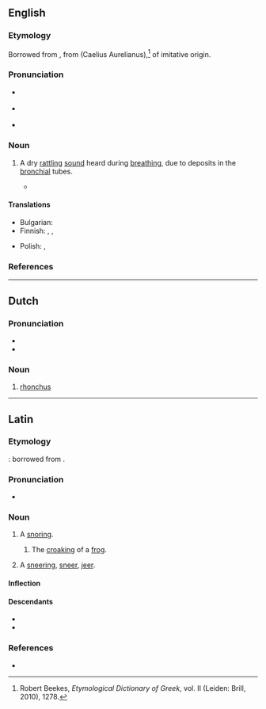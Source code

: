 ==English==
{{was wotd|2009|November|16}}

===Etymology===
Borrowed from {{bor|en|la|rhonchus|t=snoring}}, from {{uder|en|grc|ῥόγχος}} (Caelius Aurelianus),<ref>Robert Beekes, ''Etymological Dictionary of Greek'', vol. II (Leiden: Brill, 2010), 1278.</ref> of imitative origin.

===Pronunciation===
* {{a|UK}} {{IPA|en|/ˈɹɒŋ.kəs/}}
* {{a|US}} {{IPA|en|/ˈɹɑŋ.kəs/}}
* {{audio|en|En-us-rhonchus.ogg|Audio (US)}}

===Noun===
{{en-noun|rhonchi}}

# {{lb|en|medicine}} A dry [[rattling]] [[sound]] heard during [[breathing]], due to deposits in the [[bronchial]] tubes.
#* {{quote-book|en|2006|{{w|Thomas Pynchon}}|Against the Day|publisher=Vintage|year_published=2007|page=699|text=“You have poisoned yourself again!” Humfried emitted an alarming '''rhonchus'''.}}

====Translations====
{{trans-top|sound}}
* Bulgarian: {{t|bg|хрип|m}}
* Finnish: {{t|fi|rohina}}, {{t|fi|rahina}}, {{t+|fi|korina}}
{{trans-mid}}
* Polish: {{t+|pl|rzężenie}}, {{t|pl|rzężenia|p}}
{{trans-bottom}}

===References===
<references/>

{{c|en|Medical signs and symptoms|Sounds}}

----

==Dutch==

===Pronunciation===
* {{IPA|nl|/ˈrɔŋkʏs/}}
* {{audio|nl|Nl-rhonchus.ogg|Audio}}

===Noun===
{{nl-noun|f|rhonchi|rhonchuske}}
# [[rhonchus#English|rhonchus]]

----

==Latin==

===Etymology===
{{coin|la|nat=Roman|occ=physician|occ2=writer on medical topics|Caelius Aurelianus}}: borrowed from {{bor|la|grc|ῥόγχος||snoring, stertorous breathing}}.

===Pronunciation===
* {{la-IPA}}

===Noun===
{{la-noun|rhonchus<2>}}

# A [[snoring]].
## {{lb|la|transferred sense}} The [[croaking]] of a [[frog]].
# {{lb|la|figurative}} A [[sneering]], [[sneer]], [[jeer]].

====Inflection====
{{la-ndecl|rhonchus<2>}}

====Descendants====
* {{desc|nl|rhonchus|bor=1}}
* {{desc|en|rhonchus|bor=1}}

===References===
* {{R:L&S}}

{{c|la|Sounds}}